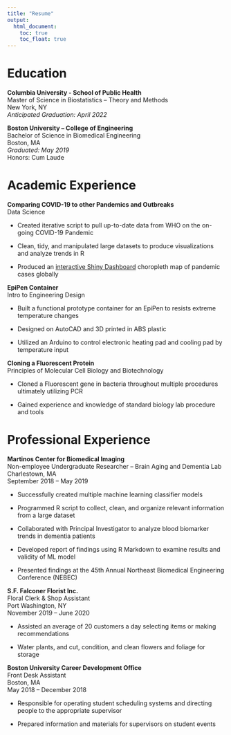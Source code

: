 ```yaml
--- 
title: "Resume"
output: 
  html_document:
    toc: true
    toc_float: true
---
```


# Education

**Columbia University - School of Public Health**  
Master of Science in Biostatistics – Theory and Methods  
New York, NY  
*Anticipated Graduation: April 2022*  

**Boston University – College of Engineering**  
Bachelor of Science in Biomedical Engineering  
Boston, MA  
*Graduated: May 2019*  
Honors: Cum Laude



# Academic Experience

**Comparing COVID-19 to other Pandemics and Outbreaks**  
Data Science

* Created iterative script to pull up-to-date data from WHO on the on-going COVID-19 Pandemic

* Clean, tidy, and manipulated large datasets to produce visualizations and analyze trends in R

* Produced an [interactive Shiny Dashboard](https://jak2312.shinyapps.io/shiny_dashboard/) choropleth map of pandemic cases globally

**EpiPen Container**  
Intro to Engineering Design  

*	Built a functional prototype container for an EpiPen to resists extreme temperature changes

*	Designed on AutoCAD and 3D printed in ABS plastic

* Utilized an Arduino to control electronic heating pad and cooling pad by temperature input

**Cloning a Fluorescent Protein**  
Principles of Molecular Cell Biology and Biotechnology  

*	Cloned a Fluorescent gene in bacteria throughout multiple procedures ultimately utilizing PCR

* Gained experience and knowledge of standard biology lab procedure and tools


# Professional Experience

**Martinos Center for Biomedical Imaging**  							          
Non-employee Undergraduate Researcher – Brain Aging and Dementia Lab  
Charlestown, MA  
September 2018 – May 2019  

* Successfully created multiple machine learning classifier models

* Programmed R script to collect, clean, and organize relevant information from a large dataset

* Collaborated with Principal Investigator to analyze blood biomarker trends in dementia patients

* Developed report of findings using R Markdown to examine results and validity of ML model

* Presented findings at the 45th Annual Northeast Biomedical Engineering Conference (NEBEC)

**S.F. Falconer Florist Inc.**                                                                            
Floral Clerk & Shop Assistant  
Port Washington, NY  
November 2019 – June 2020  

* Assisted an average of 20 customers a day selecting items or making recommendations

* Water plants, and cut, condition, and clean flowers and foliage for storage

**Boston University Career Development Office**                                
Front Desk Assistant   
Boston, MA  
May 2018 – December 2018  

* Responsible for operating student scheduling systems and directing people to the appropriate supervisor

* Prepared information and materials for supervisors on student events 


